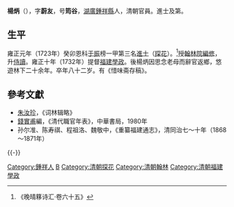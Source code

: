 {{Otheruses|subject=清朝官员杨炳|other=[[曹魏|曹魏]]官员|杨文宗}}

'''楊炳'''（{{bd|？||？||Yang楊}}），字'''蔚友'''，号'''筠谷'''，[[湖廣|湖廣]][[鍾祥縣|鍾祥縣]]人，清朝官員。進士及第。

== 生平 ==
雍正元年（1723年）癸卯恩科[[于振|于振]]榜一甲第三名[[進士|進士]]（[[探花|探花]]）。<ref>《晚晴簃诗汇·卷六十五》</ref>授[[翰林院|翰林院]][[編修|編修]]，升[[侍讀|侍讀]]。雍正十年（1732年）提督[[福建|福建]][[學政|學政]]。後楊炳因思念老母而辭官返鄉，悠遊林下二十余年。卒年八十二岁。有《惜味斋存稿》。

==參考文獻==
{{reflist}}
*[[朱汝珍|朱汝珍]]，《词林辑略》
*[[錢實甫|錢實甫]]編，《清代職官年表》，中華書局，1980年
*孙尔准、陈寿祺、程祖洛、魏敬中，《重纂福建通志》，清同治七～十年（1868～1871年）

{{-}}
{{start box}}
{{s-off}}
{{s-before|[[戴瀚|戴瀚]]}}
{{s-title|[[清朝福建學政列表|提督福建學政]]|<small>雍正十年十一月七日庚寅（1732年12月23日）任</small>}}
{{s-after|[[周學健|周學健]]}}
{{end box}}

{{雍正元年癸卯恩科殿試金榜}}

{{Authority control}}

{{DEFAULTSORT:Yang楊}}
[[Category:鍾祥人|Category:鍾祥人]]
[[Category:楊姓|B]]
[[Category:清朝探花|Category:清朝探花]]
[[Category:清朝翰林|Category:清朝翰林]]
[[Category:清朝福建學政|Category:清朝福建學政]]